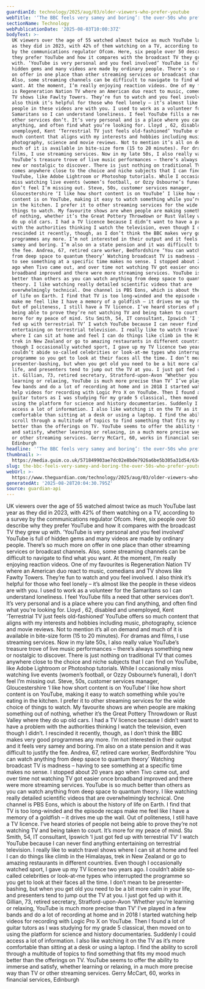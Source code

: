```yaml
---
guardianId: technology/2025/aug/03/older-viewers-who-prefer-youtube
webTitle: '‘The BBC feels very samey and boring’: the over-50s who prefer YouTube'
sectionName: Technology
webPublicationDate: '2025-08-03T10:00:37Z'
bodyText: >-
  UK viewers over the age of 55 watched almost twice as much YouTube last year
  as they did in 2023, with 42% of them watching on a TV, according to a survey
  by the communications regulator Ofcom. Here, six people over 50 describe why
  they prefer YouTube and how it compares with the broadcast TV they grew up
  with. ‘YouTube is very personal and you feel involved’ YouTube is full of
  hidden gems and many videos are made by ordinary people. There’s so much more
  on offer in one place than other streaming services or broadcast channels.
  Also, some streaming channels can be difficult to navigate to find what you
  want. At the moment, I’m really enjoying reaction videos. One of my favourites
  is Regeneration Nation TV where an American duo react to music, comedians and
  TV shows like Fawlty Towers. They’re fun to watch and you feel involved. I
  also think it’s helpful for those who feel lonely – it’s almost like the
  people in these videos are with you. I used to work as a volunteer for the
  Samaritans so I can understand loneliness. I feel YouTube fills a need that
  other services don’t. It’s very personal and is a place where you can find
  anything, and often find what you’re looking for. Lloyd , 62, disabled and
  unemployed, Kent ‘Terrestrial TV just feels old-fashioned’ YouTube offers so
  much content that aligns with my interests and hobbies including music,
  photography, science and movie reviews. Not to mention it’s all on demand and
  much of it is available in bite-size form (15 to 20 minutes). For dramas and
  films, I use streaming services. Now in my late 50s, I also really value
  YouTube’s treasure trove of live music performances – there’s always something
  new or nostalgic to discover. There is just nothing on traditional TV that
  comes anywhere close to the choice and niche subjects that I can find on
  YouTube, like Adobe Lightroom or Photoshop tutorials. While I occasionally
  miss watching live events (women’s football, or Ozzy Osbourne’s funeral), I
  don’t feel I’m missing out. Steve, 50s, customer services manager,
  Gloucestershire ‘I like how short content is on YouTube’ I like how short
  content is on YouTube, making it easy to watch something while you’re eating
  in the kitchen. I prefer it to other streaming services for the wide choice of
  things to watch. My favourite shows are when people are making something out
  of nothing, whether it’s the Great Pottery Throwdown or Rust Valley where they
  do up old cars. I had a TV licence because I didn’t want to have a problem
  with the authorities thinking I watch the television, even though I didn’t. I
  rescinded it recently, though, as I don’t think the BBC makes very good
  programmes any more. I’m not interested in their output and it feels very
  samey and boring. I’m also on a state pension and it was difficult to justify
  the fee. Andrea, 67, retired care worker, Bedfordshire ‘You can watch anything
  from deep space to quantum theory’ Watching broadcast TV is madness – having
  to see something at a specific time makes no sense. I stopped about 20 years
  ago when Tivo came out, and over time not watching TV got easier once
  broadband improved and there were more streaming services. YouTube is so much
  better than others as you can watch anything from deep space to quantum
  theory. I like watching really detailed scientific videos that are
  overwhelmingly technical. One channel is PBS Eons, which is about the history
  of life on Earth. I find that TV is too long-winded and the episode recaps
  make me feel like I have a memory of a goldfish – it drives me up the wall.
  Out of politeness, I still have a TV licence. I’ve heard stories of people not
  being able to prove they’re not watching TV and being taken to court. It’s
  more for my peace of mind. Stu Smith, 54, IT consultant, Ipswich ‘I just got
  fed up with terrestrial TV’ I watch YouTube because I can never find anything
  entertaining on terrestrial television. I really like to watch travel shows
  where I can sit at home and feel I can do things like climb in the Himalayas,
  trek in New Zealand or go to amazing restaurants in different countries. Even
  though I occasionally watched sport, I gave up my TV licence two years ago. I
  couldn’t abide so-called celebrities or look-at-me types who interrupted the
  programme so you get to look at their faces all the time. I don’t mean to be
  presenter-bashing, but when you get old you need to be a bit more calm in your
  life, and presenters tend to jump out the TV at you. I just got fed up with
  it. Gillian, 73, retired secretary, Stratford-upon-Avon ‘Whether you’re
  learning or relaxing, YouTube is much more precise than TV’ I’ve played in a
  few bands and do a lot of recording at home and in 2018 I started watching
  help videos for recording with Logic Pro X on YouTube. Then I found a lot of
  guitar tutors as I was studying for my grade 5 classical, then moved on to
  using the platform for science and history documentaries. Suddenly I could
  access a lot of information. I also like watching it on the TV as it’s more
  comfortable than sitting at a desk or using a laptop. I find the ability to
  scroll through a multitude of topics to find something that fits my mood much
  better than the offerings on TV. YouTube seems to offer the ability to immerse
  and satisfy, whether learning or relaxing, in a much more precise way than TV
  or other streaming services. Gerry McCart, 60, works in financial services,
  Edinburgh
headline: '‘The BBC feels very samey and boring’: the over-50s who prefer YouTube'
thumbnail: >-
  https://media.guim.co.uk/571849903ae7dc02e8bde7926a6be5b305a31d54/634_0_3890_3112/500.jpg
slug: the-bbc-feels-very-samey-and-boring-the-over-50s-who-prefer-youtube
webUrl: >-
  https://www.theguardian.com/technology/2025/aug/03/older-viewers-who-prefer-youtube
generatedAt: '2025-08-28T20:04:30.795Z'
source: guardian-api
---
```

UK viewers over the age of 55 watched almost twice as much YouTube last year as they did in 2023, with 42% of them watching on a TV, according to a survey by the communications regulator Ofcom. Here, six people over 50 describe why they prefer YouTube and how it compares with the broadcast TV they grew up with. ‘YouTube is very personal and you feel involved’ YouTube is full of hidden gems and many videos are made by ordinary people. There’s so much more on offer in one place than other streaming services or broadcast channels. Also, some streaming channels can be difficult to navigate to find what you want. At the moment, I’m really enjoying reaction videos. One of my favourites is Regeneration Nation TV where an American duo react to music, comedians and TV shows like Fawlty Towers. They’re fun to watch and you feel involved. I also think it’s helpful for those who feel lonely – it’s almost like the people in these videos are with you. I used to work as a volunteer for the Samaritans so I can understand loneliness. I feel YouTube fills a need that other services don’t. It’s very personal and is a place where you can find anything, and often find what you’re looking for. Lloyd , 62, disabled and unemployed, Kent ‘Terrestrial TV just feels old-fashioned’ YouTube offers so much content that aligns with my interests and hobbies including music, photography, science and movie reviews. Not to mention it’s all on demand and much of it is available in bite-size form (15 to 20 minutes). For dramas and films, I use streaming services. Now in my late 50s, I also really value YouTube’s treasure trove of live music performances – there’s always something new or nostalgic to discover. There is just nothing on traditional TV that comes anywhere close to the choice and niche subjects that I can find on YouTube, like Adobe Lightroom or Photoshop tutorials. While I occasionally miss watching live events (women’s football, or Ozzy Osbourne’s funeral), I don’t feel I’m missing out. Steve, 50s, customer services manager, Gloucestershire ‘I like how short content is on YouTube’ I like how short content is on YouTube, making it easy to watch something while you’re eating in the kitchen. I prefer it to other streaming services for the wide choice of things to watch. My favourite shows are when people are making something out of nothing, whether it’s the Great Pottery Throwdown or Rust Valley where they do up old cars. I had a TV licence because I didn’t want to have a problem with the authorities thinking I watch the television, even though I didn’t. I rescinded it recently, though, as I don’t think the BBC makes very good programmes any more. I’m not interested in their output and it feels very samey and boring. I’m also on a state pension and it was difficult to justify the fee. Andrea, 67, retired care worker, Bedfordshire ‘You can watch anything from deep space to quantum theory’ Watching broadcast TV is madness – having to see something at a specific time makes no sense. I stopped about 20 years ago when Tivo came out, and over time not watching TV got easier once broadband improved and there were more streaming services. YouTube is so much better than others as you can watch anything from deep space to quantum theory. I like watching really detailed scientific videos that are overwhelmingly technical. One channel is PBS Eons, which is about the history of life on Earth. I find that TV is too long-winded and the episode recaps make me feel like I have a memory of a goldfish – it drives me up the wall. Out of politeness, I still have a TV licence. I’ve heard stories of people not being able to prove they’re not watching TV and being taken to court. It’s more for my peace of mind. Stu Smith, 54, IT consultant, Ipswich ‘I just got fed up with terrestrial TV’ I watch YouTube because I can never find anything entertaining on terrestrial television. I really like to watch travel shows where I can sit at home and feel I can do things like climb in the Himalayas, trek in New Zealand or go to amazing restaurants in different countries. Even though I occasionally watched sport, I gave up my TV licence two years ago. I couldn’t abide so-called celebrities or look-at-me types who interrupted the programme so you get to look at their faces all the time. I don’t mean to be presenter-bashing, but when you get old you need to be a bit more calm in your life, and presenters tend to jump out the TV at you. I just got fed up with it. Gillian, 73, retired secretary, Stratford-upon-Avon ‘Whether you’re learning or relaxing, YouTube is much more precise than TV’ I’ve played in a few bands and do a lot of recording at home and in 2018 I started watching help videos for recording with Logic Pro X on YouTube. Then I found a lot of guitar tutors as I was studying for my grade 5 classical, then moved on to using the platform for science and history documentaries. Suddenly I could access a lot of information. I also like watching it on the TV as it’s more comfortable than sitting at a desk or using a laptop. I find the ability to scroll through a multitude of topics to find something that fits my mood much better than the offerings on TV. YouTube seems to offer the ability to immerse and satisfy, whether learning or relaxing, in a much more precise way than TV or other streaming services. Gerry McCart, 60, works in financial services, Edinburgh
